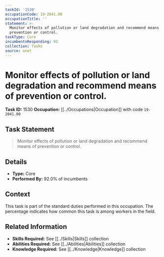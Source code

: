 ```yaml
---
taskId: '1530'
occupationCode: 19-2041.00
occupationTitle: ''
statement: >-
  Monitor effects of pollution or land degradation and recommend means of
  prevention or control.
taskType: Core
incumbentsResponding: 92
collection: Tasks
source: onet
---
```

# Monitor effects of pollution or land degradation and recommend means of prevention or control.

**Task ID:** 1530
**Occupation:** [[../Occupations|Occupation]] with code `19-2041.00`

## Task Statement

> Monitor effects of pollution or land degradation and recommend means of prevention or control.

## Details

- **Type:** Core
- **Performed By:** 92.0% of incumbents

## Context

This task is part of the standard duties performed in this occupation. The percentage indicates how common this task is among workers in the field.

## Related Information

- **Skills Required:** See [[../Skills|Skills]] collection
- **Abilities Required:** See [[../Abilities|Abilities]] collection
- **Knowledge Required:** See [[../Knowledge|Knowledge]] collection
